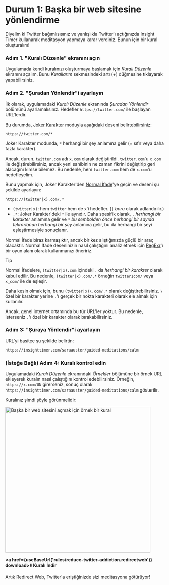
# Durum 1: Başka bir web sitesine yönlendirme

Diyelim ki Twitter bağımlısısınız ve yanlışlıkla Twitter'ı açtığınızda Insight Timer kullanarak meditasyon yapmaya karar verdiniz. Bunun için bir kural oluşturalım!

### Adım 1. "Kuralı Düzenle" ekranını açın

Uygulamada kendi kuralınızı oluşturmaya başlamak için *Kuralı Düzenle* ekranını açalım. Bunu *Kurallarım* sekmesindeki artı (+) düğmesine tıklayarak yapabilirsiniz.

### Adım 2. "Şuradan Yönlendir"i ayarlayın

İlk olarak, uygulamadaki *Kuralı Düzenle* ekranında *Şuradan Yönlendir* bölümünü ayarlamalısınız. Hedefler `https://twitter.com/` ile başlayan URL'lerdir.

Bu durumda, [Joker Karakter](rule-settings#url-pattern-wildcard) moduyla aşağıdaki deseni belirtebilirsiniz:

```
https://twitter.com/*
```

Joker Karakter modunda, `*` herhangi bir şey anlamına gelir (= sıfır veya daha fazla karakter).

Ancak, durun. `twitter.com` adı `x.com` olarak değiştirildi. `twitter.com`'u `x.com` ile değiştirebilirsiniz, ancak yeni sahibinin ne zaman fikrini değiştirip geri alacağını kimse bilemez. Bu nedenle, hem `twitter.com` hem de `x.com`'u hedefleyelim.

Bunu yapmak için, Joker Karakter'den [Normal İfade](rule-settings#url-pattern-regular-expression)'ye geçin ve deseni şu şekilde ayarlayın:

```
https://(twitter|x).com/.*
```

* `(twitter|x)`: hem `twitter` hem de `x`'i hedefler. (`|` *boru* olarak adlandırılır.)
* `.*`: Joker Karakter'deki `*` ile aynıdır. Daha spesifik olarak, `.` *herhangi bir karakter* anlamına gelir ve `*` *bu sembolden önce herhangi bir sayıda tekrarlanan herhangi bir şey* anlamına gelir, bu da herhangi bir şeyi eşleştirmesiyle sonuçlanır.

Normal İfade biraz karmaşıktır, ancak bir kez alıştığınızda güçlü bir araç olacaktır. Normal İfade deseninizin nasıl çalıştığını analiz etmek için [RegExr](https://regexr.com)'ı bir oyun alanı olarak kullanmanızı öneririz.

> [!TIP]
> Normal İfadelere, `(twitter|x).com` içindeki `.` da *herhangi bir karakter* olarak kabul edilir. Bu nedenle, `(twitter|x).com/.*` örneğin `twitter1com/` veya `x_com/` ile de eşleşir.
> 
> Daha kesin olmak için, bunu `(twitter|x)\.com/.*` olarak değiştirebilirsiniz. `\` özel bir karakter yerine `.`'ı gerçek bir nokta karakteri olarak ele almak için kullanılır.
> 
> Ancak, genel internet ortamında bu tür URL'ler yoktur. Bu nedenle, isterseniz `.`'ı özel bir karakter olarak bırakabilirsiniz.

### Adım 3: "Şuraya Yönlendir"i ayarlayın

URL'yi basitçe şu şekilde belirtin:

```
https://insighttimer.com/saraauster/guided-meditations/calm
```

### (İsteğe Bağlı) Adım 4: Kuralı kontrol edin

Uygulamadaki *Kuralı Düzenle* ekranındaki *Örnekler* bölümüne bir örnek URL ekleyerek kuralın nasıl çalıştığını kontrol edebilirsiniz. Örneğin, `https://x.com/UN` girerseniz, sonuç olarak `https://insighttimer.com/saraauster/guided-meditations/calm` gösterilir.

Kuralınız şimdi şöyle görünmelidir:

<Image src={RuleCreationOpenAnotherWebsiteRulePreview} alt="Başka bir web sitesini açmak için örnek bir kural" height="460" hasRoundedCorners hasShadow />

**<a href={useBaseUrl('rules/reduce-twitter-addiction.redirectweb')} download>⬇️ Kuralı İndir</a>**

Artık Redirect Web, Twitter'a eriştiğinizde sizi meditasyona götürüyor!
